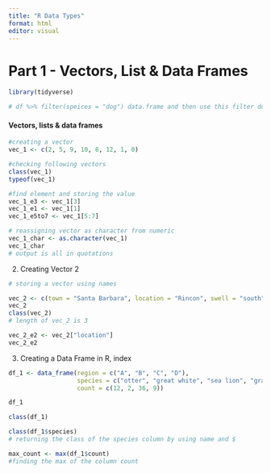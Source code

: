 ```yaml
---
title: "R Data Types"
format: html
editor: visual
---
```


# Part 1 - Vectors, List & Data Frames

```r
library(tidyverse)

# df %>% filter(speices = "dog") data.frame and then use this filter does the species column match dog
```

#### **Vectors, lists & data frames**

```r

#creating a vector
vec_1 <- c(2, 5, 9, 10, 8, 12, 1, 0)

#checking following vectors
class(vec_1)
typeof(vec_1)

#find element and storing the value
vec_1_e3 <- vec_1[3]
vec_1_e1 <- vec_1[1]
vec_1_e5to7 <- vec_1[5:7]

# reassigning vector as character from numeric
vec_1_char <- as.character(vec_1)
vec_1_char
# output is all in quotations

```

2.  Creating Vector 2

```r

# storing a vector using names

vec_2 <- c(town = "Santa Barbara", location = "Rincon", swell = "south")
vec_2
class(vec_2)
# length of vec_2 is 3

vec_2_e2 <- vec_2["location"]
vec_2_e2
```

3.  Creating a Data Frame in R, index

```r

df_1 <- data_frame(region = c("A", "B", "C", "D"),
                   species = c("otter", "great white", "sea lion", "gray whale"),
                   count = c(12, 2, 36, 9))

df_1

class(df_1)

class(df_1$species) 
# returning the class of the species column by using name and $

max_count <- max(df_1$count)
#finding the max of the column count

```
